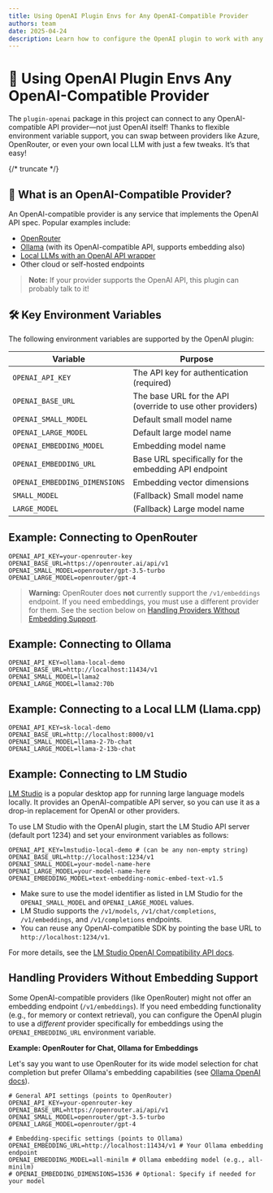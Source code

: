 ```yaml
---
title: Using OpenAI Plugin Envs for Any OpenAI-Compatible Provider
authors: team
date: 2025-04-24
description: Learn how to configure the OpenAI plugin to work with any OpenAI-compatible provider using environment variables.
---
```


# 🚀 Using OpenAI Plugin Envs Any OpenAI-Compatible Provider

The `plugin-openai` package in this project can connect to any OpenAI-compatible API provider—not just OpenAI itself! Thanks to flexible environment variable support, you can swap between providers like Azure, OpenRouter, or even your own local LLM with just a few tweaks. It’s that easy!

{/* truncate */}

## 🤔 What is an OpenAI-Compatible Provider?

An OpenAI-compatible provider is any service that implements the OpenAI API spec. Popular examples include:

- [OpenRouter](https://openrouter.ai/)
- [Ollama](https://ollama.com/) (with its OpenAI-compatible API, supports embedding also)
- [Local LLMs with an OpenAI API wrapper](https://github.com/abetlen/llama-cpp-python)
- Other cloud or self-hosted endpoints

> **Note:** If your provider supports the OpenAI API, this plugin can probably talk to it!

## 🛠️ Key Environment Variables

The following environment variables are supported by the OpenAI plugin:

| Variable                      | Purpose                                                    |
| ----------------------------- | ---------------------------------------------------------- |
| `OPENAI_API_KEY`              | The API key for authentication (required)                  |
| `OPENAI_BASE_URL`             | The base URL for the API (override to use other providers) |
| `OPENAI_SMALL_MODEL`          | Default small model name                                   |
| `OPENAI_LARGE_MODEL`          | Default large model name                                   |
| `OPENAI_EMBEDDING_MODEL`      | Embedding model name                                       |
| `OPENAI_EMBEDDING_URL`        | Base URL specifically for the embedding API endpoint       |
| `OPENAI_EMBEDDING_DIMENSIONS` | Embedding vector dimensions                                |
| `SMALL_MODEL`                 | (Fallback) Small model name                                |
| `LARGE_MODEL`                 | (Fallback) Large model name                                |

## Example: Connecting to OpenRouter

```env
OPENAI_API_KEY=your-openrouter-key
OPENAI_BASE_URL=https://openrouter.ai/api/v1
OPENAI_SMALL_MODEL=openrouter/gpt-3.5-turbo
OPENAI_LARGE_MODEL=openrouter/gpt-4
```

> **Warning:** OpenRouter does **not** currently support the `/v1/embeddings` endpoint. If you need embeddings, you must use a different provider for them. See the section below on [Handling Providers Without Embedding Support](#handling-providers-without-embedding-support).

## Example: Connecting to Ollama

```env
OPENAI_API_KEY=ollama-local-demo
OPENAI_BASE_URL=http://localhost:11434/v1
OPENAI_SMALL_MODEL=llama2
OPENAI_LARGE_MODEL=llama2:70b
```

## Example: Connecting to a Local LLM (Llama.cpp)

```env
OPENAI_API_KEY=sk-local-demo
OPENAI_BASE_URL=http://localhost:8000/v1
OPENAI_SMALL_MODEL=llama-2-7b-chat
OPENAI_LARGE_MODEL=llama-2-13b-chat
```

## Example: Connecting to LM Studio

[LM Studio](https://lmstudio.ai/) is a popular desktop app for running large language models locally. It provides an OpenAI-compatible API server, so you can use it as a drop-in replacement for OpenAI or other providers.

To use LM Studio with the OpenAI plugin, start the LM Studio API server (default port 1234) and set your environment variables as follows:

```env
OPENAI_API_KEY=lmstudio-local-demo # (can be any non-empty string)
OPENAI_BASE_URL=http://localhost:1234/v1
OPENAI_SMALL_MODEL=your-model-name-here
OPENAI_LARGE_MODEL=your-model-name-here
OPENAI_EMBEDDING_MODEL=text-embedding-nomic-embed-text-v1.5

```

- Make sure to use the model identifier as listed in LM Studio for the `OPENAI_SMALL_MODEL` and `OPENAI_LARGE_MODEL` values.
- LM Studio supports the `/v1/models`, `/v1/chat/completions`, `/v1/embeddings`, and `/v1/completions` endpoints.
- You can reuse any OpenAI-compatible SDK by pointing the base URL to `http://localhost:1234/v1`.

For more details, see the [LM Studio OpenAI Compatibility API docs](https://lmstudio.ai/docs/app/api/endpoints/openai).

## Handling Providers Without Embedding Support

Some OpenAI-compatible providers (like OpenRouter) might not offer an embedding endpoint (`/v1/embeddings`). If you need embedding functionality (e.g., for memory or context retrieval), you can configure the OpenAI plugin to use a _different_ provider specifically for embeddings using the `OPENAI_EMBEDDING_URL` environment variable.

**Example: OpenRouter for Chat, Ollama for Embeddings**

Let's say you want to use OpenRouter for its wide model selection for chat completion but prefer Ollama's embedding capabilities (see [Ollama OpenAI docs](https://github.com/ollama/ollama/blob/main/docs/openai.md)).

```env
# General API settings (points to OpenRouter)
OPENAI_API_KEY=your-openrouter-key
OPENAI_BASE_URL=https://openrouter.ai/api/v1
OPENAI_SMALL_MODEL=openrouter/gpt-3.5-turbo
OPENAI_LARGE_MODEL=openrouter/gpt-4

# Embedding-specific settings (points to Ollama)
OPENAI_EMBEDDING_URL=http://localhost:11434/v1 # Your Ollama embedding endpoint
OPENAI_EMBEDDING_MODEL=all-minilm # Ollama embedding model (e.g., all-minilm)
# OPENAI_EMBEDDING_DIMENSIONS=1536 # Optional: Specify if needed for your model
```
